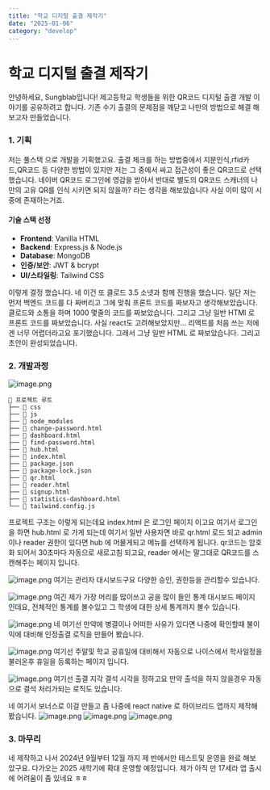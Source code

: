 ```yaml
---
title: "학교 디지털 출결 제작기"
date: "2025-01-06"
category: "develop"
---
```


# 학교 디지털 출결 제작기

안녕하세요, Sungblab입니다! 제고등학교 학생들을 위한 QR코드 디지털 출결 개발 이야기를 공유하려고 합니다.
기존 수기 출결의 문제점을 깨닫고 나만의 방법으로 해결 해보고자 만들었습니다.

### 1. 기획

저는 풀스택 으로 개발을 기획했고요. 출결 체크를 하는 방법중에서 지문인식,rfid카드,QR코드 등 다양한 방법이 있지만
저는 그 중에서 싸고 접근성이 좋은 QR코드로 선택했습니다. 네이버 QR코드 로그인에 영감을 받아서 반대로 별도의 QR코드
스캐너의 나만의 고유 QR를 인식 시키면 되지 않을까? 라는 생각을 해보았습니다 사실 이미 많이 시중에 존재하는거죠.

#### 기술 스택 선정

- **Frontend**: Vanilla HTML
- **Backend**: Express.js & Node.js
- **Database**: MongoDB
- **인증/보안**: JWT & bcrypt
- **UI/스타일링**: Tailwind CSS

이렇게 결정 했습니다.
네 이건 또 클로드 3.5 소넷과 함께 진행을 했습니다. 일단 저는 먼저 백엔드 코드를 다 짜버리고 그에 맞춰 프론트 코드를 짜보자고 생각해보았습니다.
클로드와 소통을 하며 1000 몇줄의 코드를 짜보았습니다. 그리고 그냥 일반 HTMl 로 프론트 코드를 짜보았습니다. 사실 react도 고려해보았지만...
리액트를 처음 쓰는 저에겐 너무 어렵더라고요 포기했습니다. 그래서 그냥 일반 HTML 로 짜보았습니다. 그리고 초안이 완성되었습니다.

### 2. 개발과정

![image.png](/images/pr6.png)

```
📁 프로젝트 루트
├── 📁 css
├── 📁 js
├── 📁 node_modules
├── 📄 change-password.html
├── 📄 dashboard.html
├── 📄 find-password.html
├── 📄 hub.html
├── 📄 index.html
├── 📄 package.json
├── 📄 package-lock.json
├── 📄 qr.html
├── 📄 reader.html
├── 📄 signup.html
├── 📄 statistics-dashboard.html
└── 📄 tailwind.config.js
```

프로젝트 구조는 이렇게 되는데요 index.html 은 로그인 페이지 이고요 여기서 로그인을 하면
hub.html 로 가게 되는데 여기서 일반 사용자면 바로 qr.html 로드 되고
admin 이나 reader 권한이 있다면 hub 에 머물게되고 메뉴를 선택하게 됩니다.
qr코드는 암호화 되어서 30초마다 자동으로 새로고침 되고요, reader 에서는 말그대로 QR코드를 스캔해주는 페이지 입니다.

![image.png](/images/관리자페이지.png)
여기는 관리자 대시보드구요 다양한 승인, 권한등을 관리할수 있습니다.

![image.png](/images/11.png)
여긴 제가 가장 머리를 많이쓰고 공을 많이 들인 통계 대시보드 페이지 인데요, 전체적인 통계를 볼수있고 그 학생에 대한 상세 통계까지
볼수 있습니다.

![image.png](/images/22.png)
네 여기선 만약에 병결이나 어떠한 사유가 있다면 나중에 확인할때 불이익에 대비해 인정출결 로직을 만들어 봤습니다.

![image.png](/images/33.png)
여기선 주말및 학교 공휴일에 대비해서 자동으로 나이스에서 학사일정을 불러온후 휴일을 등록하는 페이지 입니다.

![image.png](/images/44.png)
여기선 출결 지각 결석 시각을 정하고요 만약 출석을 하지 않을경우 자동으로 결석 처리가되는 로직도 있습니다.

네 여기서 보너스로 이걸 만들고 좀 나중에 react native 로 하이브리드 앱까지 제작해봤습니다.
![image.png](/images/로그인페이지.jpg)
![image.png](/images/프로필.jpg)
![image.png](/images/QR코드.jpg)

### 3. 마무리

네 제작하고 나서 2024년 9월부터 12월 까지 제 반에서만 테스트및 운영을 완료 해보았구요. 다가오는 2025 새학기에 확대 운영할 예정입니다.
제가 아직 만 17세라 앱 출시에 어려움이 좀 있네요 ㅎㅎ
